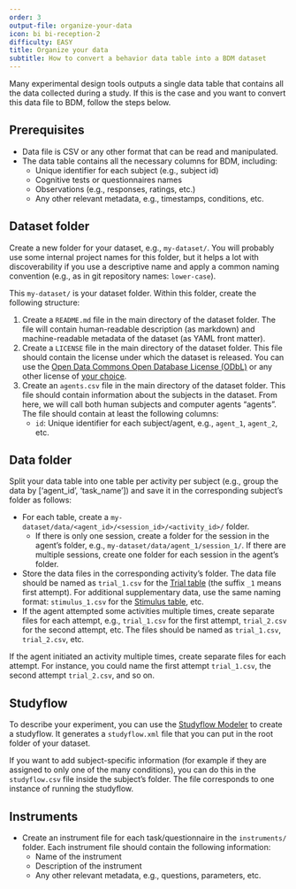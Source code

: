 ```yaml
---
order: 3
output-file: organize-your-data
icon: bi bi-reception-2
difficulty: EASY
title: Organize your data
subtitle: How to convert a behavior data table into a BDM dataset
---
```


Many experimental design tools outputs a single data table that contains all the data collected during a study. If this is the case and you want to convert this data file to BDM, follow the steps below.

## Prerequisites
- Data file is CSV or any other format that can be read and manipulated.
- The data table contains all the necessary columns for BDM, including:
  - Unique identifier for each subject (e.g., subject id)
  - Cognitive tests or questionnaires names
  - Observations (e.g., responses, ratings, etc.)
  - Any other relevant metadata, e.g., timestamps, conditions, etc.


## Dataset folder

Create a new folder for your dataset, e.g., `my-dataset/`. You will probably use some internal project names for this folder, but it helps a lot with discoverability if you use a descriptive name and apply a common naming convention (e.g., as in git repository names: `lower-case`).

This `my-dataset/` is your dataset folder. Within this folder, create the following structure:

1. Create a `README.md` file in the main directory of the dataset folder. The file will contain human-readable description (as markdown) and machine-readable metadata of the dataset (as YAML front matter).
2. Create a `LICENSE` file in the main directory of the dataset folder. This file should contain the license under which the dataset is released. You can use the [Open Data Commons Open Database License (ODbL)](https://opendatacommons.org/licenses/odbl/) or any other license of [your choice](https://choosealicense.com/).
3. Create an `agents.csv` file in the main directory of the dataset folder. This file should contain information about the subjects in the dataset. From here, we will call both human subjects and computer agents "agents". The file should contain at least the following columns:
    - `id`: Unique identifier for each subject/agent, e.g., `agent_1`, `agent_2`, etc.

## Data folder

Split your data table into one table per activity per subject (e.g., group the data by ['agent_id', 'task_name']) and save it in the corresponding subject's folder as follows:

- For each table, create a `my-dataset/data/<agent_id>/<session_id>/<activity_id>/` folder.
  - If there is only one session, create a folder for the session in the agent's folder, e.g., `my-dataset/data/agent_1/session_1/`. If there are multiple sessions, create one folder for each session in the agent's folder.
- Store the data files in the corresponding activity's folder. The data file should be named as `trial_1.csv` for the [Trial table](#) (the suffix `_1` means first attempt). For additional supplementary data,  use the same naming format: `stimulus_1.csv` for the [Stimulus table](#), etc.
- If the agent attempted some activities multiple times, create separate files for each attempt, e.g., `trial_1.csv` for the first attempt, `trial_2.csv` for the second attempt, etc. The files should be named as `trial_1.csv`, `trial_2.csv`, etc.

If the agent initiated an activity multiple times, create separate files for each attempt. For instance, you could name the first attempt `trial_1.csv`, the second attempt `trial_2.csv`, and so on.


## Studyflow
To describe your experiment, you can use the [Studyflow Modeler](https://behaverse.org/studyflow-modeler) to create a studyflow. It generates a `studyflow.xml` file that you can put in the root folder of your dataset.

:::{.callout-note appearance="simple"}
If you want to add subject-specific information (for example if they are assigned to only one of the many conditions), you can do this in the `studyflow.csv` file inside the subject's folder. The file corresponds to one instance of running the studyflow.
:::

## Instruments
- Create an instrument file for each task/questionnaire in the `instruments/` folder. Each instrument file should contain the following information:
    - Name of the instrument
    - Description of the instrument
    - Any other relevant metadata, e.g., questions, parameters, etc.

